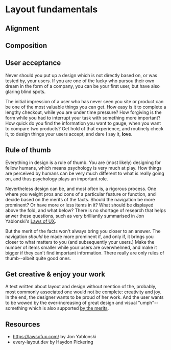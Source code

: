 # Layout fundamentals

## Alignment

## Composition

## User acceptance
Never should you put up a design which is not directly based on, or was tested by, your users. If you are one of the lucky who pursou their own dream in the form of a company, you can be your first user, but have also glaring blind spots.

The initial impression of a user who has never seen you site or product can be one of the most valuable things you can get. How easy is it to complete a lengthy checkout, while you are under time pressure? How forgiving is the form while you had to interrupt your task with something more important? How quick do you find the information you want to gauge, when you want to compare two products? Get hold of that experience, and routinely check it, to design things your users accept, and dare I say it, **love**.

## Rule of thumb
Everything in design is a rule of thumb. You are (most likely) designing for fellow humans, which means psychology is very much at play. How things are perceived by humans can be very much different to what is really going on, and thus psychology plays an important role.

Nevertheless design can be, and most often is, a rigorous process. One where you weight pros and cons of a particular feature or function, and decide based on the merits of the facts. Should the navigation be more prominent? Or have more or less items in it? What should be displayed above the fold, and what below? There is no shortage of research that helps anwer these questions, such as very brilliantly summarised in Jon Yablonski's [Laws of UX](https://lawsofux.com/).

But the merit of the facts won't always bring you closer to an answer. The navigation *should* be made more prominent if, and only if, it brings you closer to what matters to you (and subsequently your users.) Make the number of items smaller while your users are overwhelmed, and make it bigger if they can't find important information. There really are only rules of thumb--albeit quite good ones.

## Get creative & enjoy your work
A text written about layout and design without mention of the, probably, most commonly associated one would not be complete: creativity and joy. In the end, the designer wants to be proud of her work. And the user wants to be wowed by the ever-increasing of great design and visual "umph"--something which is also supported [by the merits](https://lawsofux.com/aesthetic-usability-effect/).

## Resources
- https://lawsofux.com/ by Jon Yablonski
- every-layout.dev by Haydon Pickering
